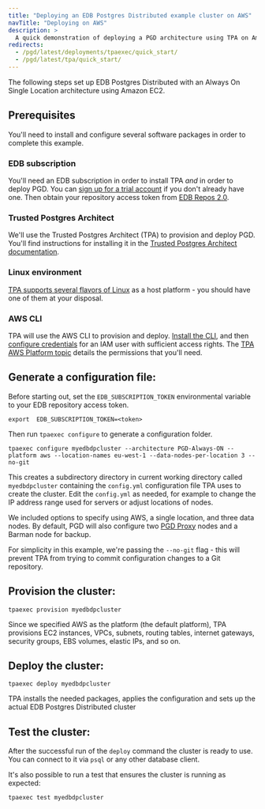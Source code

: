 ```yaml
---
title: "Deploying an EDB Postgres Distributed example cluster on AWS"
navTitle: "Deploying on AWS"
description: >
  A quick demonstration of deploying a PGD architecture using TPA on Amazon EC2
redirects:
  - /pgd/latest/deployments/tpaexec/quick_start/
  - /pgd/latest/tpa/quick_start/
---
```



The following steps set up EDB Postgres Distributed with an Always On Single Location
architecture using Amazon EC2.

## Prerequisites

You'll need to install and configure several software packages in order to complete this example. 

### EDB subscription

You'll need an EDB subscription in order to install TPA *and* in order to deploy PGD. You can [sign up for a trial account](https://www.enterprisedb.com/accounts/register) if you don't already have one. Then obtain your repository access token from [EDB Repos 2.0](https://www.enterprisedb.com/repos-downloads).

### Trusted Postgres Architect

We'll use the Trusted Postgres Architect (TPA) to provision and deploy PGD. You'll find instructions for installing it in the [Trusted Postgres Architect documentation](/tpa/latest/INSTALL/).

### Linux environment

[TPA supports several flavors of Linux](/tpa/latest/INSTALL/) as a host platform - you should have one of them at your disposal.

### AWS CLI

TPA will use the AWS CLI to provision and deploy. [Install the CLI](https://docs.aws.amazon.com/cli/latest/userguide/getting-started-install.html), and then [configure credentials](https://docs.aws.amazon.com/cli/latest/userguide/cli-configure-files.html) for an IAM user with sufficient access rights. The [TPA AWS Platform topic](/tpa/latest/platform-aws/) details the permissions that you'll need.

## Generate a configuration file:

Before starting out, set the `EDB_SUBSCRIPTION_TOKEN` environmental variable to your EDB repository access token.

```shell
export  EDB_SUBSCRIPTION_TOKEN=<token>
```

Then run `tpaexec configure` to generate a configuration folder.
   
```shell
tpaexec configure myedbdpcluster --architecture PGD-Always-ON --platform aws --location-names eu-west-1 --data-nodes-per-location 3 --no-git
```

This creates a subdirectory directory in current working directory called `myedbdpcluster` containing the `config.yml` configuration file TPA uses to create the cluster. Edit the `config.yml` as needed, for example to change the IP address range used for servers or adjust locations of nodes.

We included options to specify using AWS, a single location, and three data nodes. By default, PGD will also configure two [PGD Proxy](../routing/proxy/) nodes and a Barman node for backup.

For simplicity in this example, we're passing the `--no-git` flag - this will prevent TPA from trying to commit configuration changes to a Git repository. 

## Provision the cluster:
   
```shell
tpaexec provision myedbdpcluster
```
Since we specified AWS as the platform (the default platform), TPA provisions EC2 instances, VPCs, subnets, routing tables, internet gateways, security groups, EBS volumes, elastic IPs, and so on.

## Deploy the cluster: 

```shell
tpaexec deploy myedbdpcluster
```
TPA installs the needed packages, applies the configuration and sets up the actual EDB Postgres Distributed cluster

##  Test the cluster:

After the successful run of the `deploy` command the cluster is ready to use. You can connect to it via `psql` or any other database client.

It's also possible to run a test that ensures the cluster is running as expected:
```shell
tpaexec test myedbdpcluster
```


